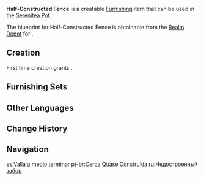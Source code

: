 {{Furnishing Infobox
|id             = 374108
|image          = Item Half-Constructed Fence.png
|category       = Outdoor Furnishing
|subcategory    = Fence
|quality        = 2
|adeptal_energy = 30
|load           = 35
|reduced_load   = 24
|description    = A simple fence that is somewhat more than half-built. It is only missing one wooden pole, and shouldn't take much time to complete. Usually, such interruptions in work are a result of monster attacks that force workers to clear out in a hurry. And when they return, the monsters will often have made off with the pole that would have been used to finish the fence, rendering the work incomplete.
|blueprint      = Realm Depot
}}
'''Half-Constructed Fence''' is a creatable [[Furnishing]] item that can be used in the [[Serenitea Pot]].

The blueprint for Half-Constructed Fence is obtainable from the [[Realm Depot]] for {{Item|Realm Currency|24|x=80}}.

==Creation==
First time creation grants {{Item|Trust|24|x=30}}.
{{Recipe
|type = Creation
|time = 12h
|Fir Wood = 4
|sort = Fir Wood
}}

==Furnishing Sets==
{{Craft Usage}}

==Other Languages==
{{Other Languages
|default_hidden = 1
|en      = Half-Constructed Fence
|zhs     = 施工过半的围栏
|zhs_rm  = Shīgōng Guòbàn de Wéilán
|zht     = 施工過半的圍欄
|zht_rm  = Shīgōng Guòbàn de Wéilán
|ja      = 途中まで造られた柵
|ja_rm   = Tochuu made Tsukurareta Saku
|ko      = 반만 지어진 울타리
|ko_rm   = Banman Jieojin Ultari
|es      = Valla a medio terminar
|fr      = Clôture à moitié finie
|ru      = Недостроенный забор
|th      = รั้วครึ่ง ๆ กลาง ๆ
|th_rm   = 
|vi      = Hàng Rào Gần Xong
|de      = Fast fertig gebauter Zaun
|id      = Pagar Setengah Jadi
|pt      = Cerca Quase Construída
|tr      = Tamamlanmamış Çit
|it      = Recinto quasi completo
}}

==Change History==
{{Change History|1.6}}

==Navigation==
{{Furnishing Navbox|exterior}}

[[es:Valla a medio terminar]]
[[pt-br:Cerca Quase Construída]]
[[ru:Недостроенный забор]]